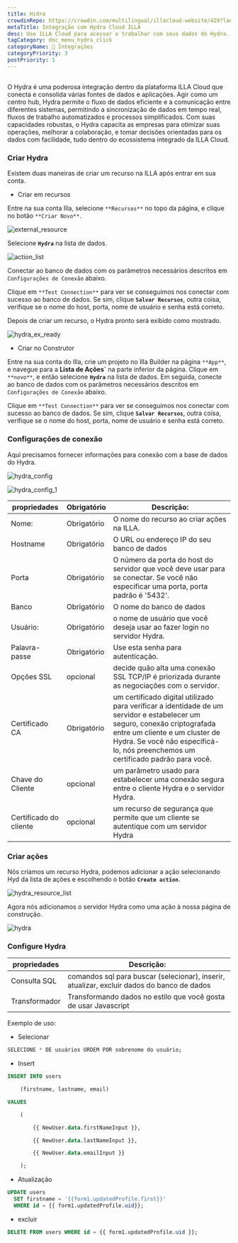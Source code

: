 ```yaml
---
title: Hidra
crowdinRepo: https://crowdin.com/multilingual/illacloud-website/429?languages=pt&filter=basic&value=0
metaTitle: Integração com Hydra Cloud ILLA
desc: Use ILLA Cloud para acessar e trabalhar com seus dados do Hydra. Crie apps que podem consultar, manipular e exibir dados.
tagCategory: doc_menu_hydra_click
categoryName: 🔨 Integrações
categoryPriority: 3
postPriority: 1
---
```


## <h2 hidden>O que é Hydra?</h2>

O Hydra é uma poderosa integração dentro da plataforma ILLA Cloud que conecta e consolida várias fontes de dados e aplicações. Agir como um centro hub, Hydra permite o fluxo de dados eficiente e a comunicação entre diferentes sistemas, permitindo a sincronização de dados em tempo real, fluxos de trabalho automatizados e processos simplificados. Com suas capacidades robustas, o Hydra capacita as empresas para otimizar suas operações, melhorar a colaboração, e tomar decisões orientadas para os dados com facilidade, tudo dentro do ecossistema integrado da ILLA Cloud.

### Criar Hydra

Existem duas maneiras de criar um recurso na ILLA após entrar em sua conta.

-   Criar em recursos

Entre na sua conta Illa, selecione `**Recursos**` no topo da página, e clique no botão `**Criar Novo**`.

![external_resource](https://cdn.illacloud.com/official-website/img/docs/external_resource.png)

Selecione **`Hydra`** na lista de dados.

![action_list](https://cdn.illacloud.com/official-website/img/docs/action_list.png)

Conectar ao banco de dados com os parâmetros necessários descritos em `Configurações de Conexão` abaixo.

Clique em `**Test Connection**` para ver se conseguimos nos conectar com sucesso ao banco de dados. Se sim, clique **`Salvar Recursos`**, outra coisa, verifique se o nome do host, porta, nome de usuário e senha está correto.

Depois de criar um recurso, o Hydra pronto será exibido como mostrado.

![hydra_ex_ready](https://cdn.illacloud.com/official-website/img/official-site/intergration/hydra_ex_ready.jpeg)

-   Criar no Construtor

Entre na sua conta do Illa, crie um projeto no Illa Builder na página `**App**`, e navegue para a **Lista de Ações\`** na parte inferior da página. Clique em `**novo**`, e então selecione **`Hydra`** na lista de dados. Em seguida, conecte ao banco de dados com os parâmetros necessários descritos em `Configurações de Conexão` abaixo.

Clique em `**Test Connection**` para ver se conseguimos nos conectar com sucesso ao banco de dados. Se sim, clique **`Salvar Recursos`**, outra coisa, verifique se o nome do host, porta, nome de usuário e senha está correto.

### Configurações de conexão

Aqui precisamos fornecer informações para conexão com a base de dados do Hydra.

![hydra_config](https://cdn.illacloud.com/official-website/img/official-site/intergration/hydra_config.jpeg)

![hydra_config_1](https://cdn.illacloud.com/official-website/img/official-site/intergration/hydra_config_1.jpeg)

| propriedades             | Obrigatório | Descrição:                                                                                                                                                                                                                                           |
| ------------------------ | ----------- | ---------------------------------------------------------------------------------------------------------------------------------------------------------------------------------------------------------------------------------------------------- |
| Nome:                    | Obrigatório | O nome do recurso ao criar ações na ILLA.                                                                                                                                                                                                            |
| Hostname                 | Obrigatório | O URL ou endereço IP do seu banco de dados                                                                                                                                                                                                           |
| Porta                    | Obrigatório | O número da porta do host do servidor que você deve usar para se conectar. Se você não especificar uma porta, porta padrão é '5432'.                                                                                                                 |
| Banco                    | Obrigatório | O nome do banco de dados                                                                                                                                                                                                                             |
| Usuário:                 | Obrigatório | o nome de usuário que você deseja usar ao fazer login no servidor Hydra.                                                                                                                                                                             |
| Palavra-passe            | Obrigatório | Use esta senha para autenticação.                                                                                                                                                                                                                    |
| Opções SSL               | opcional    | decide quão alta uma conexão SSL TCP/IP é priorizada durante as negociações com o servidor.                                                                                                                                                          |
| Certificado CA           | Obrigatório | um certificado digital utilizado para verificar a identidade de um servidor e estabelecer um seguro, conexão criptografada entre um cliente e um cluster de Hydra. Se você não especificá-lo, nós preenchemos um certificado padrão para você.       |
| Chave do Cliente         | opcional    | um parâmetro usado para estabelecer uma conexão segura entre o cliente Hydra e o servidor Hydra.                                                                                                                                                     |
| Certificado do cliente   | opcional    | um recurso de segurança que permite que um cliente se autentique com um servidor Hydra                                                                                                                                                               |

### Criar ações

Nós criamos um recurso Hydra, podemos adicionar a ação selecionando Hyd da lista de ações e escolhendo o botão **`Create action`**.

![hydra_resource_list](https://cdn.illacloud.com/official-website/img/official-site/intergration/hydra_resource_list.jpeg)

Agora nós adicionamos o servidor Hydra como uma ação à nossa página de construção.

![hydra](https://cdn.illacloud.com/official-website/img/official-site/intergration/hydra.jpeg)

### Configure Hydra

| propriedades   | Descrição:                                                                                 |
| -------------- | ------------------------------------------------------------------------------------------ |
| Consulta SQL   | comandos sql para buscar (selecionar), inserir, atualizar, excluir dados do banco de dados |
| Transformador  | Transformando dados no estilo que você gosta de usar Javascript                            |

Exemplo de uso:

-   Selecionar

```sql
SELECIONE * DE usuários ORDEM POR sobrenome do usuário;
```

-   Insert

```sql
INSERT INTO users

	(firstname, lastname, email)

VALUES

	(

		{{ NewUser.data.firstNameInput }},

		{{ NewUser.data.lastNameInput }},

		{{ NewUser.data.emailInput }}

	);
```

-   Atualização

```sql
UPDATE users
  SET firstname = '{{form1.updatedProfile.first}}'
  WHERE id = {{ form1.updatedProfile.uid}};
```

-   excluir

```sql
DELETE FROM users WHERE id = {{ form1.updatedProfile.uid }};
```
